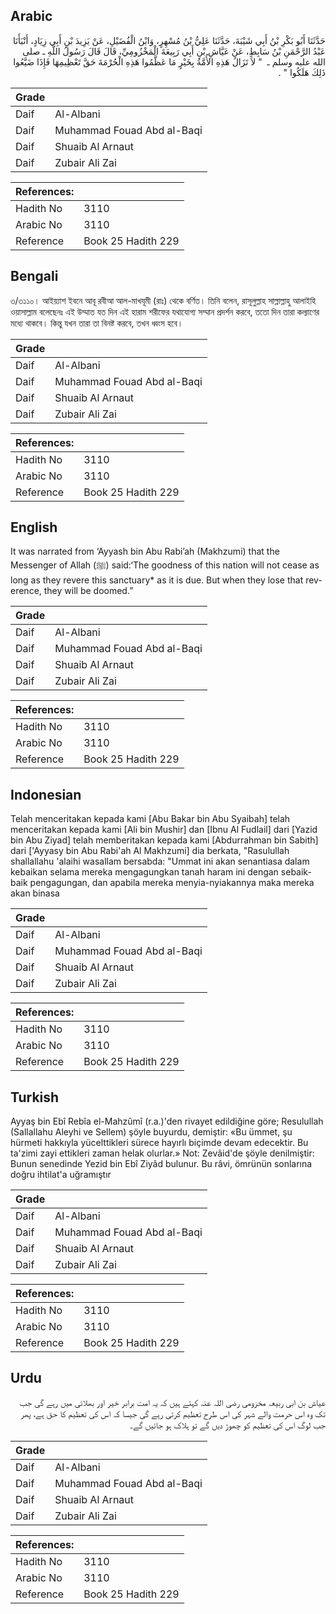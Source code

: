 ## Arabic


<div dir="rtl" lang="ar" style={{fontSize:'larger',backgroundColor:'#f8f9fa',padding:20}}>
حَدَّثَنَا أَبُو بَكْرِ بْنُ أَبِي شَيْبَةَ، حَدَّثَنَا عَلِيُّ بْنُ مُسْهِرٍ، وَابْنُ الْفُضَيْلِ، عَنْ يَزِيدَ بْنِ أَبِي زِيَادٍ، أَنْبَأَنَا عَبْدُ الرَّحْمَنِ بْنُ سَابِطٍ، عَنْ عَيَّاشِ بْنِ أَبِي رَبِيعَةَ الْمَخْزُومِيِّ، قَالَ قَالَ رَسُولُ اللَّهِ ـ صلى الله عليه وسلم ـ ‏ "‏ لاَ تَزَالُ هَذِهِ الأُمَّةُ بِخَيْرٍ مَا عَظَّمُوا هَذِهِ الْحُرْمَةَ حَقَّ تَعْظِيمِهَا فَإِذَا ضَيَّعُوا ذَلِكَ هَلَكُوا ‏"‏ ‏.‏
</div>
<div style={{backgroundColor:'#f8f9fa',padding:20, marginBottom: 10}}><table> <thead> <tr> <th>Grade</th> <th></th> </tr> </thead> <tbody> <tr><td>Daif</td><td>Al-Albani</td></tr><tr><td>Daif</td><td>Muhammad Fouad Abd al-Baqi</td></tr><tr><td>Daif</td><td>Shuaib Al Arnaut</td></tr><tr><td>Daif</td><td>Zubair Ali Zai</td></tr></tbody></table><table> <thead> <tr> <th>References:</th> <th></th> </tr> </thead> <tbody><tr><td>Hadith No</td><td>3110</td></tr><tr><td>Arabic No</td><td>3110</td></tr><tr><td>Reference</td><td>Book 25 Hadith 229</td></tr></tbody></table></div>

## Bengali


<div dir="ltr" lang="bn" style={{fontSize:'larger',backgroundColor:'#f8f9fa',padding:20}}>
৩/৩১১০। আইয়্যাশ ইবনে আবূ রবীআ আল-মাখযূমী (রাঃ) থেকে বর্ণিত। তিনি বলেন, রাসূলুল্লাহ সাল্লাল্লাহু আলাইহি ওয়াসাল্লাম বলেছেনঃ এই উম্মাত যত দিন এই হারাম শরীফের যথাযোগ্য সম্মান প্রদর্শন করবে, ততো দিন তারা কল্যাণের মধ্যে থাকবে। কিন্তু যখন তারা তা বিনষ্ট করবে, তখন ধ্বংস হবে।
</div>
<div style={{backgroundColor:'#f8f9fa',padding:20, marginBottom: 10}}><table> <thead> <tr> <th>Grade</th> <th></th> </tr> </thead> <tbody> <tr><td>Daif</td><td>Al-Albani</td></tr><tr><td>Daif</td><td>Muhammad Fouad Abd al-Baqi</td></tr><tr><td>Daif</td><td>Shuaib Al Arnaut</td></tr><tr><td>Daif</td><td>Zubair Ali Zai</td></tr></tbody></table><table> <thead> <tr> <th>References:</th> <th></th> </tr> </thead> <tbody><tr><td>Hadith No</td><td>3110</td></tr><tr><td>Arabic No</td><td>3110</td></tr><tr><td>Reference</td><td>Book 25 Hadith 229</td></tr></tbody></table></div>

## English


<div dir="ltr" lang="en" style={{fontSize:'larger',backgroundColor:'#f8f9fa',padding:20}}>
It was narrated from ‘Ayyash bin Abu Rabi’ah (Makhzumi) that the Messenger of Allah (ﷺ) said:‘The goodness of this nation will not cease as long as they revere this sanctuary* as it is due. But when they lose that reverence, they will be doomed.”
</div>
<div style={{backgroundColor:'#f8f9fa',padding:20, marginBottom: 10}}><table> <thead> <tr> <th>Grade</th> <th></th> </tr> </thead> <tbody> <tr><td>Daif</td><td>Al-Albani</td></tr><tr><td>Daif</td><td>Muhammad Fouad Abd al-Baqi</td></tr><tr><td>Daif</td><td>Shuaib Al Arnaut</td></tr><tr><td>Daif</td><td>Zubair Ali Zai</td></tr></tbody></table><table> <thead> <tr> <th>References:</th> <th></th> </tr> </thead> <tbody><tr><td>Hadith No</td><td>3110</td></tr><tr><td>Arabic No</td><td>3110</td></tr><tr><td>Reference</td><td>Book 25 Hadith 229</td></tr></tbody></table></div>

## Indonesian


<div dir="ltr" lang="id" style={{fontSize:'larger',backgroundColor:'#f8f9fa',padding:20}}>
Telah menceritakan kepada kami [Abu Bakar bin Abu Syaibah] telah menceritakan kepada kami [Ali bin Mushir] dan [Ibnu Al Fudlail] dari [Yazid bin Abu Ziyad] telah memberitakan kepada kami [Abdurrahman bin Sabith] dari ['Ayyasy bin Abu Rabi'ah Al Makhzumi] dia berkata, "Rasulullah shallallahu 'alaihi wasallam bersabda: "Ummat ini akan senantiasa dalam kebaikan selama mereka mengagungkan tanah haram ini dengan sebaik-baik pengagungan, dan apabila mereka menyia-nyiakannya maka mereka akan binasa
</div>
<div style={{backgroundColor:'#f8f9fa',padding:20, marginBottom: 10}}><table> <thead> <tr> <th>Grade</th> <th></th> </tr> </thead> <tbody> <tr><td>Daif</td><td>Al-Albani</td></tr><tr><td>Daif</td><td>Muhammad Fouad Abd al-Baqi</td></tr><tr><td>Daif</td><td>Shuaib Al Arnaut</td></tr><tr><td>Daif</td><td>Zubair Ali Zai</td></tr></tbody></table><table> <thead> <tr> <th>References:</th> <th></th> </tr> </thead> <tbody><tr><td>Hadith No</td><td>3110</td></tr><tr><td>Arabic No</td><td>3110</td></tr><tr><td>Reference</td><td>Book 25 Hadith 229</td></tr></tbody></table></div>

## Turkish


<div dir="ltr" lang="tr" style={{fontSize:'larger',backgroundColor:'#f8f9fa',padding:20}}>
Ayyaş bin Ebî Rebîa el-Mahzûmî (r.a.)'den rivayet edildiğine göre; Resulullah (Sallallahu Aleyhi ve Sellem) şöyle buyurdu, demiştir: «Bu ümmet, şu hürmeti hakkıyla yücelttikleri sürece hayırlı biçimde devam edecektir. Bu ta'zimi zayi ettikleri zaman helak olurlar.» Not: Zevâid'de şöyle denilmiştir: Bunun senedinde Yezid bin Ebî Ziyâd bulunur. Bu râvi, ömrünün sonlarına doğru ihtilat'a uğramıştır
</div>
<div style={{backgroundColor:'#f8f9fa',padding:20, marginBottom: 10}}><table> <thead> <tr> <th>Grade</th> <th></th> </tr> </thead> <tbody> <tr><td>Daif</td><td>Al-Albani</td></tr><tr><td>Daif</td><td>Muhammad Fouad Abd al-Baqi</td></tr><tr><td>Daif</td><td>Shuaib Al Arnaut</td></tr><tr><td>Daif</td><td>Zubair Ali Zai</td></tr></tbody></table><table> <thead> <tr> <th>References:</th> <th></th> </tr> </thead> <tbody><tr><td>Hadith No</td><td>3110</td></tr><tr><td>Arabic No</td><td>3110</td></tr><tr><td>Reference</td><td>Book 25 Hadith 229</td></tr></tbody></table></div>

## Urdu


<div dir="rtl" lang="ur" style={{fontSize:'larger',backgroundColor:'#f8f9fa',padding:20}}>
عیاش بن ابی ربیعہ مخزومی رضی اللہ عنہ کہتے ہیں کہ یہ امت برابر خیر اور بھلائی میں رہے گی جب تک وہ اس حرمت والے شہر کی اس طرح تعظیم کرتی رہے گی جیسا کہ اس کی تعظیم کا حق ہے، پھر جب لوگ اس کی تعظیم کو چھوڑ دیں گے تو ہلاک ہو جائیں گے۔
</div>
<div style={{backgroundColor:'#f8f9fa',padding:20, marginBottom: 10}}><table> <thead> <tr> <th>Grade</th> <th></th> </tr> </thead> <tbody> <tr><td>Daif</td><td>Al-Albani</td></tr><tr><td>Daif</td><td>Muhammad Fouad Abd al-Baqi</td></tr><tr><td>Daif</td><td>Shuaib Al Arnaut</td></tr><tr><td>Daif</td><td>Zubair Ali Zai</td></tr></tbody></table><table> <thead> <tr> <th>References:</th> <th></th> </tr> </thead> <tbody><tr><td>Hadith No</td><td>3110</td></tr><tr><td>Arabic No</td><td>3110</td></tr><tr><td>Reference</td><td>Book 25 Hadith 229</td></tr></tbody></table></div>